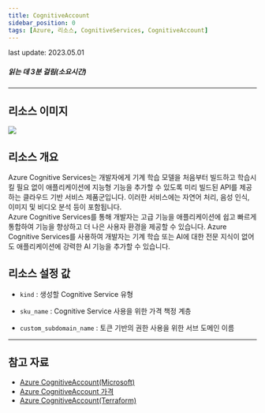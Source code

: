 ```yaml
---
title: CognitiveAccount
sidebar_position: 0
tags: [Azure, 리소스, CognitiveServices, CognitiveAccount]
---
```



<span className="theme-doc-version-badge badge badge--secondary">
    last update: 2023.05.01
</span>

##### 읽는 데 3분 걸림(소요시간)

*****

## 리소스 이미지
<img src={icon} />

## 리소스 개요
Azure Cognitive Services는 개발자에게 기계 학습 모델을 처음부터 빌드하고 학습시킬 필요 없이 애플리케이션에 지능형 기능을 추가할 수 있도록 미리 빌드된 API를 제공하는 클라우드 기반 서비스 제품군입니다. 
이러한 서비스에는 자연어 처리, 음성 인식, 이미지 및 비디오 분석 등이 포함됩니다.    
Azure Cognitive Services를 통해 개발자는 고급 기능을 애플리케이션에 쉽고 빠르게 통합하여 기능을 향상하고 더 나은 사용자 환경을 제공할 수 있습니다. 
Azure Cognitive Services를 사용하여 개발자는 기계 학습 또는 AI에 대한 전문 지식이 없어도 애플리케이션에 강력한 AI 기능을 추가할 수 있습니다.  







## 리소스 설정 값
- ```kind``` : 생성할 Cognitive Service 유형

- ```sku_name``` : Cognitive Service 사용을 위한 가격 책정 계층


- ```custom_subdomain_name``` : 토큰 기반의 권한 사용을 위한 서브 도메인 이름
   


*****
## 참고 자료
- [Azure CognitiveAccount(Microsoft)](https://learn.microsoft.com/ko-kr/azure/cognitive-services/what-are-cognitive-services)
- [Azure CognitiveAccount 가격](https://azure.microsoft.com/en-us/pricing/details/cognitive-services/) 
- [Azure CognitiveAccount(Terraform)](https://registry.terraform.io/providers/hashicorp/azurerm/latest/docs/resources/cognitive_account)
